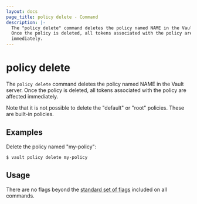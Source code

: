 ```yaml
---
layout: docs
page_title: policy delete - Command
description: |-
  The "policy delete" command deletes the policy named NAME in the Vault server.
  Once the policy is deleted, all tokens associated with the policy are affected
  immediately.
---
```


# policy delete

The `policy delete` command deletes the policy named NAME in the Vault server.
Once the policy is deleted, all tokens associated with the policy are affected
immediately.

Note that it is not possible to delete the "default" or "root" policies. These
are built-in policies.

## Examples

Delete the policy named "my-policy":

```shell-session
$ vault policy delete my-policy
```

## Usage

There are no flags beyond the [standard set of flags](/docs/commands)
included on all commands.
